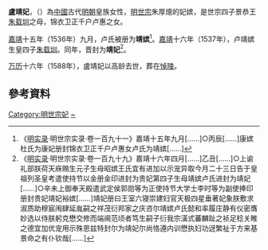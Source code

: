 '''盧靖妃'''，（{{bd|？||1588年||}}）為[[中國|中國]]古代[[明朝|明朝]]皇族女性，[[明世宗|明世宗]]朱厚熜的妃嫔，是世宗四子景恭王[[朱载圳|朱载圳]]之母，锦衣卫正千户卢惠之女。

[[嘉靖|嘉靖]]十五年（1536年）九月，卢氏被册为'''靖嫔'''<ref>《[[明实录|明实录]]·明世宗实录·卷一百九十一》嘉靖十五年九月[……]○丙辰[……]康嫔杜氏为康妃册封锦衣卫正千户卢惠女卢氏为靖嫔[……]</ref>。[[嘉靖|嘉靖]]十六年（1537年），卢靖嫔生皇四子[[朱载圳|朱载圳]]。同年，晋封为'''靖妃'''<ref>《[[明实录|明实录]]·明世宗实录·卷一百九十九》嘉靖十六年四月[……]乙丑[……]○上谕礼部朕荷天庥赐生元子生母昭嫔王氏宜有进加以示宠异取今月二十三日告于皇祖列圣皇考遣使持节以金册金印进封为贵妃第四子生母靖嫔卢氏进封为靖妃[……]○辛未上御奉天殿遣武定侯郭勋等为正使持节大学士李时等为副使捧印册封贵妃靖妃裕嫔[……]靖妃册曰王室六寝崇建妇官天极四星垂著妃象朕敷求淑质助穆宸闱肆延胤嗣之祥茂衍邦家之庆咨尔靖嫔卢氏懿和率履庄静有仪密膺妙选以侍朕躬克懋交修而端阃范顷者笃生嗣子衍我宗潢式蕃麟趾之祯足稔关睢之德宜加优宠用示殊恩兹特封尔为靖妃尔尚恪遵内训懋执妇功迓繁祉于方来基景命之有仆钦哉[……]</ref>。

[[万历|万历]]十六年（1588年），盧靖妃以高龄去世，葬在[[悼陵|悼陵]]。

== 參考資料 ==
{{Reflist}}

{{明世宗皇室}}
[[Category:明世宗妃|Category:明世宗妃]]
[[Category:盧姓|~]]